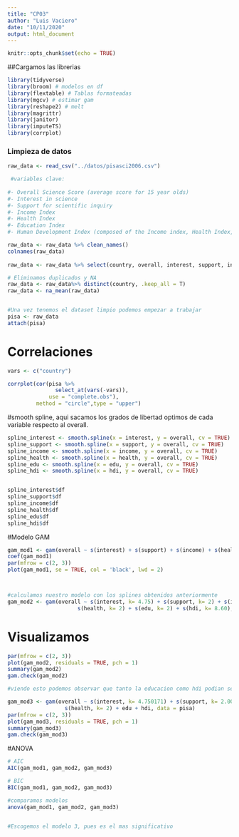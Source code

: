 ---
title: "CP03"
author: "Luis Vaciero"
date: "10/11/2020"
output: html_document
---

```{r setup, include=FALSE}
knitr::opts_chunk$set(echo = TRUE)
```

##Cargamos las librerias

```{r}
library(tidyverse)
library(broom) # modelos en df
library(flextable) # Tablas formateadas
library(mgcv) # estimar gam
library(reshape2) # melt
library(magrittr)
library(janitor)
library(imputeTS)
library(corrplot)

```

### Limpieza de datos

```{r}


raw_data <- read_csv("../datos/pisasci2006.csv")

 #variables clave:
 
#- Overall Science Score (average score for 15 year olds)
#- Interest in science
#- Support for scientific inquiry
#- Income Index
#- Health Index
#- Education Index
#- Human Development Index (composed of the Income index, Health Index, and Education Index)

raw_data <- raw_data %>% clean_names()  
colnames(raw_data)
 
raw_data <- raw_data %>% select(country, overall, interest, support, income, health, edu, hdi)

# Eliminamos duplicados y NA
raw_data <- raw_data%>% distinct(country, .keep_all = T)
raw_data <- na_mean(raw_data)


#Una vez tenemos el dataset limpio podemos empezar a trabajar
pisa <- raw_data
attach(pisa)
```
# Correlaciones
```{r}

vars <- c("country")

corrplot(cor(pisa %>% 
               select_at(vars(-vars)), 
             use = "complete.obs"), 
         method = "circle",type = "upper")
```
#smooth spline, aqui sacamos los grados de libertad optimos de cada variable respecto al overall.
```{r}


spline_interest <- smooth.spline(x = interest, y = overall, cv = TRUE)
spline_support <- smooth.spline(x = support, y = overall, cv = TRUE)
spline_income <- smooth.spline(x = income, y = overall, cv = TRUE)
spline_health <- smooth.spline(x = health, y = overall, cv = TRUE)
spline_edu <- smooth.spline(x = edu, y = overall, cv = TRUE)
spline_hdi <- smooth.spline(x = hdi, y = overall, cv = TRUE)


spline_interest$df
spline_support$df
spline_income$df
spline_health$df
spline_edu$df
spline_hdi$df
```
#Modelo GAM
```{r}

gam_mod1 <- gam(overall ~ s(interest) + s(support) + s(income) + s(health) + s(edu) + s(hdi), data = pisa)
coef(gam_mod1)
par(mfrow = c(2, 3))
plot(gam_mod1, se = TRUE, col = 'black', lwd = 2)



#calculamos nuestro modelo con los splines obtenidos anteriormente
gam_mod2 <- gam(overall ~ s(interest, k= 4.75) + s(support, k= 2) + s(income, k= 4.24) + 
                      s(health, k= 2) + s(edu, k= 2) + s(hdi, k= 8.60), data = pisa)
```
# Visualizamos
```{r}

par(mfrow = c(2, 3))
plot(gam_mod2, residuals = TRUE, pch = 1)
summary(gam_mod2)
gam.check(gam_mod2)

```

```{r}
#viendo esto podemos observar que tanto la educacion como hdi podian ser lineales, por lo que adaptamos el modelo

gam_mod3 <- gam(overall ~ s(interest, k= 4.750171) + s(support, k= 2.001243) + s(income, k= 4.244952) + 
                  s(health, k= 2) + edu + hdi, data = pisa)
par(mfrow = c(2, 3))
plot(gam_mod3, residuals = TRUE, pch = 1)
summary(gam_mod3)
gam.check(gam_mod3)
```
#ANOVA
```{r}
# AIC 
AIC(gam_mod1, gam_mod2, gam_mod3)

# BIC
BIC(gam_mod1, gam_mod2, gam_mod3)

#comparamos modelos
anova(gam_mod1, gam_mod2, gam_mod3)


#Escogemos el modelo 3, pues es el mas significativo
```

